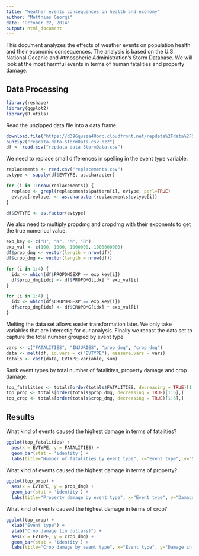 ```yaml
---
title: "Weather events consequences on health and economy"
author: "Matthias Georgi"
date: "October 22, 2014"
output: html_document
---
```


This document analyzes the effects of weather events on population health and their economic consequences. The analysis is based on the U.S. National Oceanic and Atmospheric Administration's Storm Database. We will look at the most harmful events in terms of human fatalities and property damage. 

## Data Processing

```r
library(reshape)
library(ggplot2)
library(R.utils)
```

Read the unzipped data file into a data frame.

```r
download.file("https://d396qusza40orc.cloudfront.net/repdata%2Fdata%2FStormData.csv.bz2", "repdata-data-StormData.csv.bz2")
bunzip2("repdata-data-StormData.csv.bz2")
df <- read.csv("repdata-data-StormData.csv")
```

We need to replace small differences in spelling in the event type variable.
```r
replacements <- read.csv("replacements.csv")
evtype <- sapply(df$EVTYPE, as.character)

for (i in 1:nrow(replacements)) {
  replace <- grepl(replacements$pattern[i], evtype, perl=TRUE)
  evtype[replace] <- as.character(replacements$evtype[i])
}

df$EVTYPE <- as.factor(evtype)
```

We also need to multiply propdmg and cropdmg with their exponents to get the true numerical value.

```r
exp_key <- c("H", "K", "M", "B")
exp_val <- c(100, 1000, 1000000, 1000000000)
df$prop_dmg <- vector(length = nrow(df))
df$crop_dmg <- vector(length = nrow(df))

for (i in 1:4) {
  idx <- which(df$PROPDMGEXP == exp_key[i])
  df$prop_dmg[idx] <- df$PROPDMG[idx] * exp_val[i]
}

for (i in 1:4) {
  idx <- which(df$CROPDMGEXP == exp_key[i])
  df$crop_dmg[idx] <- df$CROPDMG[idx] * exp_val[i]
}
```

Melting the data set allows easier transformation later. We only take variables that are interestig for our analysis. Finally we recast the data set to capture the total number grouped by event type.

```r
vars <- c("FATALITIES", "INJURIES", "prop_dmg", "crop_dmg")
data <- melt(df, id.vars = c("EVTYPE"), measure.vars = vars)
totals <- cast(data, EVTYPE~variable, sum)
```

Rank event types by total number of fatalitites, property damage and crop damage.

```r
top_fatalities <- totals[order(totals$FATALITIES, decreasing = TRUE)[1:5],]
top_prop <- totals[order(totals$prop_dmg, decreasing = TRUE)[1:5],]
top_crop <- totals[order(totals$crop_dmg, decreasing = TRUE)[1:5],]
```


## Results

What kind of events caused the highest damage in terms of fatalities?

```r
ggplot(top_fatalities) + 
  aes(x = EVTYPE, y = FATALITIES) + 
  geom_bar(stat = 'identity') +
  labs(title="Number of fatalities by event type", x="Event type", y="Number of fatalities")

```

What kind of events caused the highest damage in terms of property?

```r
ggplot(top_prop) + 
  aes(x = EVTYPE, y = prop_dmg) + 
  geom_bar(stat = 'identity') +
  labs(title="Property damage by event type", x="Event type", y="Damage in Dollars")
```

What kind of events caused the highest damage in terms of crop?

```r
ggplot(top_crop) + 
  xlab("Event type") +
  ylab("Crop damage (in dollars)") +  
  aes(x = EVTYPE, y = crop_dmg) + 
  geom_bar(stat = 'identity') +
  labs(title="Crop damage by event type", x="Event type", y="Damage in Dollars")

```


